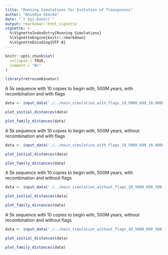 ```yaml
---
title: "Running Simulations for Evolution of Transposons"
author: "Anindya Sharma"
date: "`r Sys.Date()`"
output: rmarkdown::html_vignette
vignette: >
  %\VignetteIndexEntry{Running Simulations}
  %\VignetteEngine{knitr::rmarkdown}
  %\VignetteEncoding{UTF-8}
---
```


```r
knitr::opts_chunk$set(
  collapse = TRUE,
  comment = "#>"
)
```

```r
library(retrocombinator)
```

A 5k sequence with 10 copies to begin with, 500M years, with recombination and with flags

```r
data <- input_data('./../main_simulation_with_flags_10_5000_K80_10.000000_0.010000_500_1_0.100000_1.000000_100_1000_1.000000_10.000000_0.700000_70.000000_10_10_0_10_0_1_0.out')
```

```r
plot_initial_distances(data)
```
```r
plot_family_distances(data)
```

A 5k sequence with 10 copies to begin with, 500M years, without recombination and with flags

```r
data <- input_data('./../main_simulation_with_flags_10_5000_K80_10.000000_0.010000_500_1_0.100000_1.000000_100_1000_0.000000_10.000000_0.700000_70.000000_10_10_0_10_0_1_0.out')
```

```r
plot_initial_distances(data)
```
```r
plot_family_distances(data)
```

A 5k sequence with 10 copies to begin with, 500M years, with recombination and without flags

```r
data <- input_data('./../main_simulation_without_flags_10_5000_K80_500_1_0.100000_1.000000_100_1.000000_10_10_0_10_0_1_0.out')
```

```r
plot_initial_distances(data)
```
```r
plot_family_distances(data)
```

A 5k sequence with 10 copies to begin with, 500M years, without recombination and without flags

```r
data <- input_data('./../main_simulation_without_flags_10_5000_K80_500_1_0.100000_1.000000_100_0.000000_10_10_0_10_0_1_0.out')
```

```r
plot_initial_distances(data)
```
```r
plot_family_distances(data)
```

